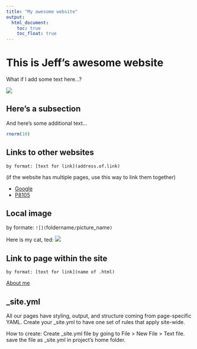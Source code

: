 ```yaml
---
title: "My awesome website"
output: 
  html_document:
    toc: true
    toc_float: true
---
```


# This is Jeff's awesome website 
What if I add some text here...?

![](https://media.giphy.com/media/drXGoW1iudhKw/giphy.gif)

## Here's a subsection
And here's some additional text...
```r
rnorm(10)
```


## Links to other websites
    by format: [text for link](address.of.link)
(if the website has multiple pages, use this way to link them together)

* [Google](https://www.google.com)   
* [P8105](https://www.p8105.com)

## Local image
  by formate: `![](`foldername`/`picture_name`)`

Here is my cat, ted:
![](image/ted.jpg)

## Link to page within the site
    by format: [text for link](name of .html)
[About me](about.html)


## _site.yml
All our pages have styling, output, and structure coming from page-specific YAML. Create your _site.yml to have one set of rules that apply site-wide.

How to create: Create _site.yml file by going to File > New File > Text file. save the file as _site.yml in project’s home folder.



